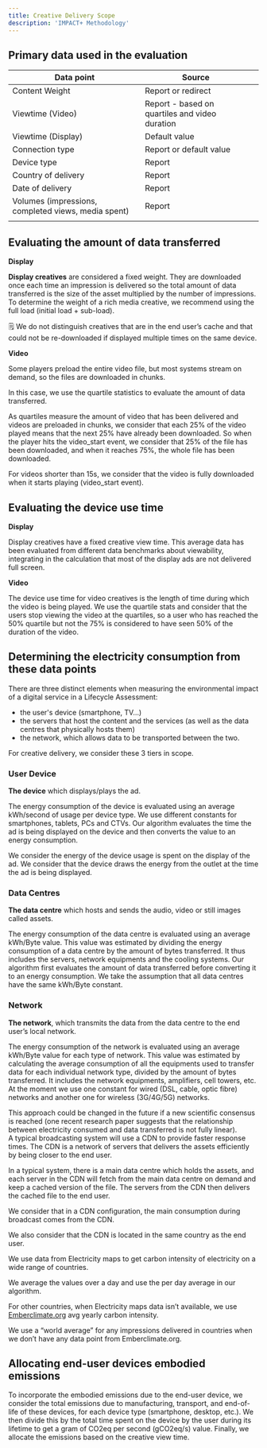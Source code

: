```yaml
---
title: Creative Delivery Scope
description: 'IMPACT+ Methodology'
---
```




## **Primary data used in the evaluation**

| Data point | Source |  |
| --- | --- | --- |
| Content Weight | Report or redirect |  |
| Viewtime (Video) | Report - based on quartiles and video duration |  |
| Viewtime (Display) | Default value |  |
| Connection type | Report or default value |  |
| Device type | Report |  |
| Country of delivery | Report |  |
| Date of delivery | Report |  |
| Volumes (impressions, completed views, media spent) | Report |  |
|  |  |  |

## Evaluating the amount of data transferred

**Display**

**Display creatives** are considered a fixed weight. They are downloaded once each time an impression is delivered so the total amount of data transferred is the size of the asset multiplied by the number of impressions. To determine the weight of a rich media creative, we recommend using the full load (initial load + sub-load).

<aside>
🗒️ We do not distinguish creatives that are in the end user’s cache and that could not be re-downloaded if displayed multiple times on the same device.

</aside>

**Video**

Some players preload the entire video file, but most systems stream on demand, so the files are downloaded in chunks.

In this case, we use the quartile statistics to evaluate the amount of data transferred.

<Tip>
As quartiles measure the amount of video that has been delivered and videos are preloaded in chunks, we consider that each 25% of the video played means that the next 25% have already been downloaded. So when the player hits the video_start event, we consider that 25% of the file has been downloaded, and when it reaches 75%, the whole file has been downloaded.

For videos shorter than 15s, we consider that the video is fully downloaded when it starts playing (video_start event).

</Tip>

## Evaluating the device use time

**Display**

Display creatives have a fixed creative view time. This average data has been evaluated from different data benchmarks about viewability, integrating in the calculation that most of the display ads are not delivered full screen. 

**Video**

The device use time for video creatives is the length of time during which the video is being played. We use the quartile stats and consider that the users stop viewing the video at the quartiles, so a user who has reached the 50% quartile but not the 75% is considered to have seen 50% of the duration of the video.

## Determining the electricity consumption from these data points

There are three distinct elements when measuring the environmental impact of a digital service in a Lifecycle Assessment:

- the user's device (smartphone, TV…)
- the servers that host the content and the services (as well as the data centres that physically hosts them)
- the network, which allows data to be transported between the two.

For creative delivery, we consider these 3 tiers in scope. 

### User Device

**The device** which displays/plays the ad.

The energy consumption of the device is evaluated using an average kWh/second of usage per device type. We use different constants for smartphones, tablets, PCs and CTVs. Our algorithm evaluates the time the ad is being displayed on the device and then converts the value to an energy consumption.

<Tip>
We consider the energy of the device usage is spent on the display of the ad.

</Tip>

<Tip>
We consider that the device draws the energy from the outlet at the time the ad is being displayed.

</Tip>

### Data Centres

**The data centre** which hosts and sends the audio, video or still images called assets.

The energy consumption of the data centre is evaluated using an average kWh/Byte value. This value was estimated by dividing the energy consumption of a data centre by the amount of bytes transferred. It thus includes the servers, network equipments and the cooling systems. Our algorithm first evaluates the amount of data transferred before converting it to an energy consumption. We take the assumption that all data centres have the same kWh/Byte constant. 

### Network

**The network**, which transmits the data from the data centre to the end user’s local network.

The energy consumption of the network is evaluated using an average kWh/Byte value for each type of network. This value was estimated by calculating the average consumption of all the equipments used to transfer data for each individual network type, divided by the amount of bytes transferred. It includes the network equipments, amplifiers, cell towers, etc. At the moment we use one constant for wired (DSL, cable, optic fibre) networks  and another one for wireless (3G/4G/5G) networks.

<aside>
This approach could be changed in the future if a new scientific consensus is reached (one recent research paper suggests that the relationship between electricity consumed and data transferred is not fully linear).

</aside>



<Tip>
A typical broadcasting system will use a CDN to provide faster response times. The CDN is a network of servers that delivers the assets efficiently by being closer to the end user.

In a typical system, there is a main data centre which holds the assets, and each server in the CDN will fetch from the main data centre on demand and keep a cached version of the file. The servers from the CDN then delivers the cached file to the end user.

We consider that in a CDN configuration, the main consumption during broadcast comes from the CDN.

We also consider that the CDN is located in the same country as the end user.

</Tip>

<aside>
We use data from Electricity maps to get carbon intensity of electricity on a wide range of countries.

We average the values over a day and use the per day average in our algorithm.

For other countries, when Electricity maps data isn’t available, we use [Emberclimate.org](http://Emberclimate.org) avg yearly carbon intensity. 

We use a “world average” for any impressions delivered in countries when we don’t have any data point from Emberclimate.org. 

</aside>

## Allocating end-user devices embodied emissions

To incorporate the embodied emissions due to the end-user device, we consider the total emissions due to manufacturing, transport, and end-of-life of these devices, for each device type (smartphone, desktop, etc.). We then divide this by the total time spent on the device by the user during its lifetime to get a gram of CO2eq per second (gCO2eq/s) value. Finally, we allocate the emissions based on the creative view time.
